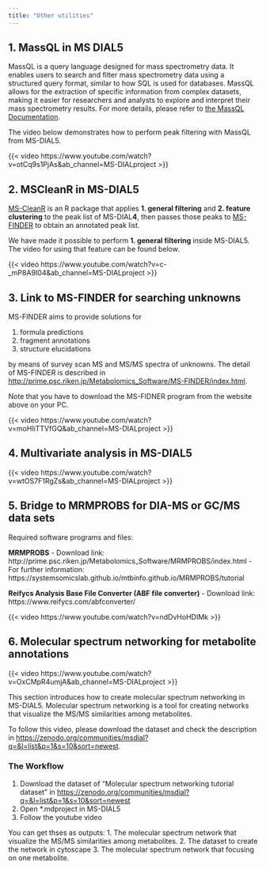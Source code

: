 ```yaml
---
title: "Other utilities"
---
```


## 1. MassQL in MS DIAL5

MassQL is a query language designed for mass spectrometry data.
It enables users to search and filter mass spectrometry data using a structured query format, similar to how SQL is used for databases.
MassQL allows for the extraction of specific information from complex datasets, making it easier for researchers and analysts to explore and interpret their mass spectrometry results.
For more details, please refer to [the MassQL Documentation](https://mwang87.github.io/MassQueryLanguage_Documentation/).

The video below demonstrates how to perform peak filtering with MassQL from MS-DIAL5.

{{< video https://www.youtube.com/watch?v=otCq9s1PjAs&ab_channel=MS-DIALproject >}}

## 2. MSCleanR in MS-DIAL5

[MS-CleanR](https://github.com/eMetaboHUB/MS-CleanR) is an R package that applies **1. general filtering** and **2. feature clustering** to the peak list of MS-DIAL**4**, then passes those peaks to [MS-FINDER](http://prime.psc.riken.jp/compms/msfinder/main.html) to obtain an annotated peak list.

We have made it possible to perform **1. general filtering** inside MS-DIAL5.
The video for using that feature can be found below.

{{< video https://www.youtube.com/watch?v=c-_mP8A9I04&ab_channel=MS-DIALproject >}}

## 3. Link to MS-FINDER for searching unknowns

MS-FINDER aims to provide solutions for

1. formula predictions
2. fragment annotations
3. structure elucidations

by means of survey scan MS and MS/MS spectra of unknowns.
The detail of MS-FINDER is described in [http://prime.psc.riken.jp/Metabolomics_Software/MS-FINDER/index.html](http://prime.psc.riken.jp/Metabolomics_Software/MS-FINDER/index.html).

:::{.callout-note}
Note that you have to download the MS-FIDNER program from the website above on your PC.
:::

{{< video https://www.youtube.com/watch?v=moHIiTTVfGQ&ab_channel=MS-DIALproject >}}

## 4. Multivariate analysis in MS-DIAL5

{{< video https://www.youtube.com/watch?v=wtOS7F1RgZs&ab_channel=MS-DIALproject >}}

## 5. Bridge to MRMPROBS for DIA-MS or GC/MS data sets

Required software programs and files:

**MRMPROBS**
- Download link: http://prime.psc.riken.jp/Metabolomics_Software/MRMPROBS/index.html
- For further information: https://systemsomicslab.github.io/mtbinfo.github.io/MRMPROBS/tutorial

**Reifycs Analysis Base File Converter (ABF file converter)**
- Download link: https://www.reifycs.com/abfconverter/

{{< video https://www.youtube.com/watch?v=ndDvHoHDIMk >}}


## 6. Molecular spectrum networking for metabolite annotations

{{< video https://www.youtube.com/watch?v=OxCMpR4umjA&ab_channel=MS-DIALproject >}}

This section introduces how to create molecular spectrum networking in MS-DIAL5.
Molecular spectrum networking is a tool for creating networks that visualize the MS/MS similarities among metabolites.

To follow this video, please download the dataset and check the description in [https://zenodo.org/communities/msdial?q=&l=list&p=1&s=10&sort=newest](https://zenodo.org/communities/msdial?q=&l=list&p=1&s=10&sort=newest).

### The Workflow
1. Download the dataset of "Molecular spectrum networking tutorial dataset" in [https://zenodo.org/communities/msdial?q=&l=list&p=1&s=10&sort=newest](https://zenodo.org/communities/msdial?q=&l=list&p=1&s=10&sort=newest)
2. Open *.mdproject in MS-DIAL5
3. Follow the youtube video 

You can get thses as outputs:
1. The molecular spectrum network that visualize the  MS/MS similarities among metabolites.
2. The dataset to create the network in cytoscape
3. The molecular spectrum network that focusing on one metabolite.
